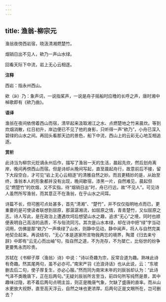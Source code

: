 ```yaml
---
---
---
```

title: 渔翁-柳宗元
---

渔翁夜傍西岩宿，晓汲清湘燃楚竹。

烟销日出不见人，欸乃一声山水绿。

回看天际下中流，岩上无心云相逐。

**注释**

西岩：指永州西山。

欸（ǎi）乃：象声词，一说指桨声，一说是舟子摇船时应橹的长呼之声，唐时湘中棹歌即有《欸乃曲》。

**语译**

渔翁在夜间依傍着西山而宿，清早起来汲取湘江之水、点燃楚地之竹来晨炊。等到炊烟消散，红日初升，岸边便已不见了他的身影，只听得一声“欸乃”，小舟已深入碧绿的山水之间。再回头看那天边的景色，船下中流，西山上的云彩无心地互相追逐。

**赏析**

此诗当为柳宗元贬谪永州后作，描写了渔翁一天的生活，晨起先炊，然后划舟离岸，晚间再傍西山而宿。但是诗却从晚间写起，直至晨起舟行，故意前后不接，留下大段空白，才可见“岩上无心云相逐”的清雅自然之妙。而且更精妙的是，从始至终，渔翁本人的形象都并没有出现，晚间歇宿，漆黑一片，自然难见，晨起但见“燃楚竹”的炊烟，又不实指，待“烟销日出”时，舟已行远，故“不见人”。可见诗人虽然所写渔翁，而其意正不在渔翁，在乎山水之间耳。

诗篇不长，但可圈可点处甚多，首先“清湘”、“楚竹”，并不仅仅指明地点而已，更重要的是可使读者联想到屈原，那潺潺湘流，如屈原之情，青青楚竹，又似屈原之志。诗人写此，是在政治上遭遇坎坷后想望山水之趣，追求“无心”之境，同时也顺便表明自己高洁的品质，不与俗流同污。其次是山水本绿，却在诗中把“绿”字当动词用，仿佛是那“欸乃”一声唤绿了山水，则静中见动，静中闻声，将人与自然完美地契合起来。再说结句，“无心”本是道家所言物我两忘的境界，陶潜《归去来兮辞》中即有“云无心而出岫”句，指自然之道，不为尧存，不为桀亡，比俗世的纷争更要隽永而珍贵。

苏轼在《书柳子厚〈渔翁〉诗》中说：“诗以奇趣为宗，反常合道为趣。熟味此诗有奇趣。然其尾两句，虽不必亦可。”南宋严羽《沧浪诗话》也从此说，云：“东坡删去后二句，使子厚复生，亦必心服。”然而同为南宋末年的刘辰翁却认为：“此诗气泽不类晚唐下，正在后两句。”无疑刘辰翁所言至当，前四句所写纯然是景，其中趣味过隐，若不着后两句点明主旨，则正是晚唐气象，欠缺了盛唐的直率。而从山水更放大视野，直至高天浮云，自然之味也更浓厚。后两句正是文眼所在，岂可删去？